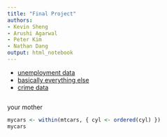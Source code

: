 ```yaml
---
title: "Final Project"
authors:
- Kevin Sheng
- Arushi Agarwal
- Peter Kim
- Nathan Dang
output: html_notebook
---
```


* [unemployment data](https://www.bls.gov/lau/)
* [basically everything else](https://www.census.gov/quickfacts/fact/table/alleghenycountypennsylvania/LND110210#LND110210)
* [crime data](https://www.icpsr.umich.edu/web/NACJD/studies/37059/summary#)

```r
```

$\text{your mother}$
```r
mycars <- within(mtcars, { cyl <- ordered(cyl) })
mycars
```
